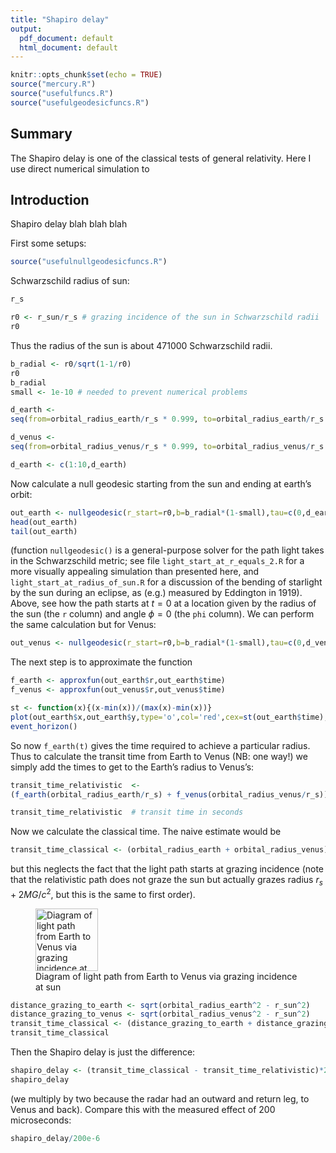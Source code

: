 ```yaml
---
title: "Shapiro delay"
output:
  pdf_document: default
  html_document: default
---
```


```r
knitr::opts_chunk$set(echo = TRUE)
source("mercury.R")
source("usefulfuncs.R")
source("usefulgeodesicfuncs.R")
```

## Summary

The Shapiro delay is one of the classical tests of general relativity.
Here I use direct numerical simulation to 


## Introduction 

Shapiro delay blah blah blah


First some setups:
```r
source("usefulnullgeodesicfuncs.R")
```


Schwarzschild radius of sun:

```r
r_s
```

```r
r0 <- r_sun/r_s # grazing incidence of the sun in Schwarzschild radii
r0
```

Thus the radius of the sun is about 471000 Schwarzschild radii.
 



```r

b_radial <- r0/sqrt(1-1/r0) 
r0
b_radial
small <- 1e-10 # needed to prevent numerical problems

d_earth <-
seq(from=orbital_radius_earth/r_s * 0.999, to=orbital_radius_earth/r_s * 1.001,len=100)

d_venus <- 
seq(from=orbital_radius_venus/r_s * 0.999, to=orbital_radius_venus/r_s * 1.001,len=100)

d_earth <- c(1:10,d_earth)
```


Now calculate a null geodesic starting from the sun and ending at earth's orbit:

```r
out_earth <- nullgeodesic(r_start=r0,b=b_radial*(1-small),tau=c(0,d_earth))
head(out_earth)
tail(out_earth)
```

(function `nullgeodesic()` is a general-purpose solver for the path
light takes in the Schwarzschild metric; see file
`light_start_at_r_equals_2.R` for a more visually appealing simulation
than presented here, and `light_start_at_radius_of_sun.R` for a
discussion of the bending of starlight by the sun during an eclipse,
as (e.g.) measured by Eddington in 1919).  Above, see how the path
starts at $t=0$ at a location given by the radius of the sun (the `r`
column) and angle $\phi=0$ (the `phi` column).  We can perform the
same calculation but for Venus:

```r
out_venus <- nullgeodesic(r_start=r0,b=b_radial*(1-small),tau=c(0,d_venus))
```

The next step is to approximate the function

```r
f_earth <- approxfun(out_earth$r,out_earth$time)
f_venus <- approxfun(out_venus$r,out_venus$time)
```

```r
st <- function(x){(x-min(x))/(max(x)-min(x))}
plot(out_earth$x,out_earth$y,type='o',col='red',cex=st(out_earth$time),asp=1)
event_horizon()
```


So now `f_earth(t)` gives the time required to achieve a particular
radius.  Thus to calculate the transit time from Earth to Venus (NB:
one way!) we simply add the times to get to the Earth's radius to
Venus's:

```r
transit_time_relativistic  <- 
(f_earth(orbital_radius_earth/r_s) + f_venus(orbital_radius_venus/r_s))*r_s/sol

transit_time_relativistic  # transit time in seconds
```

Now we calculate the classical time.  The naive estimate would be

```r
transit_time_classical <- (orbital_radius_earth + orbital_radius_venus)/sol # seconds
```

but this neglects the fact that the light path starts at grazing
incidence (note that the relativistic path does not graze the sun but
actually grazes radius $r_s+2MG/c^2$, but this is the same to first
order).

![Diagram of light path from Earth to Venus via grazing incidence at sun](earth_venus_sun_eddington_shapiro.png){width=100px}


```r
distance_grazing_to_earth <- sqrt(orbital_radius_earth^2 - r_sun^2)
distance_grazing_to_venus <- sqrt(orbital_radius_venus^2 - r_sun^2)
transit_time_classical <- (distance_grazing_to_earth + distance_grazing_to_venus)/sol
transit_time_classical
```

Then the Shapiro delay is just the difference:

```r
shapiro_delay <- (transit_time_classical - transit_time_relativistic)*2
shapiro_delay
```

(we multiply by two because the radar had an outward and return leg,
to Venus and back).  Compare this with the measured effect of 200
microseconds:

```r
shapiro_delay/200e-6
```
